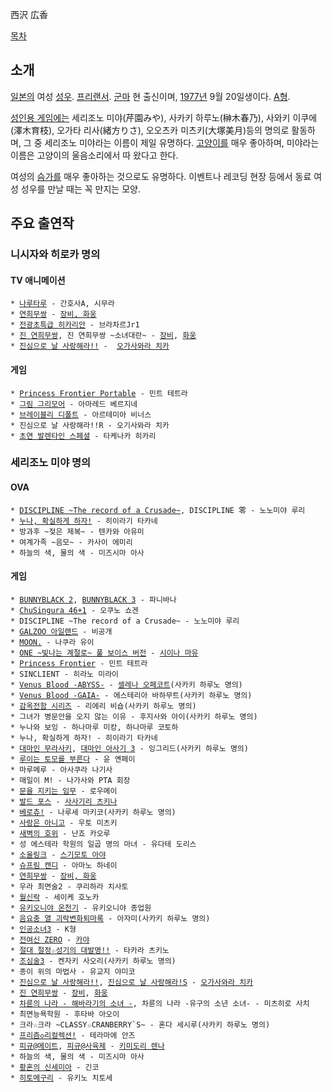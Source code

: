 西沢 広香

[[목차]]
== 소개 ==
[[일본]]의 여성 [[성우]]. [[프리랜서]]. [[군마]] 현 출신이며, [[1977년]] 9월 20일생이다. [[A형]].

[[에로게|성인용 게임]]에는 세리조노 미야(芹園みや), 사카키 하루노(榊木春乃), 사와키 이쿠에(澤木育枝), 오가타 리사(緒方りさ), 오오츠카 미츠키(大塚美月)등의 명의로 활동하며, 그 중 세리조노 미야라는 이름이 제일 유명하다. [[고양이]]를 매우 좋아하며, 미야라는 이름은 고양이의 울음소리에서 따 왔다고 한다.

여성의 [[슴가]]를 매우 좋아하는 것으로도 유명하다. 이벤트나 레코딩 현장 등에서 동료 여성 성우를 만날 때는 꼭 만지는 모양.

== 주요 출연작 ==
=== 니시자와 히로카 명의 ===
==== TV 애니메이션 ====
 * [[나루타루]] - 간호사A, 시무라
 * [[연희무쌍]] - [[연희무쌍/등장인물|장비, 화웅]]
 * [[전광초특급 히카리안]] - 브라차르Jr1
 * [[진 연희무쌍]], 진 연희무쌍 ~소녀대란~ - [[장비(진 연희무쌍)|장비]], [[화웅(진 연희무쌍)|화웅]]
 * [[진심으로 날 사랑해라!!]] -  [[오가사와라 치카]]

==== 게임 ====
 * [[Princess Frontier|Princess Frontier Portable]] - 민트 테트라
 * [[그림 그리모어]] - 아마레드 베르지네
 * [[브레이블리 디폴트]] - 아르테미아 비너스
 * 진심으로 날 사랑해라!!R - 오기사와라 치카
 * [[초연 발렌타인 스페셜]] - 타케나카 히카리
=== 세리조노 미야 명의 ===
==== OVA ====
 * [[디시플린|DISCIPLINE ~The record of a Crusade~]], DISCIPLINE 零 - 노노미야 루리
 * [[누나 확실하게 하자|누나, 확실하게 하자!]] - 히이라기 타카네
 * 방과후 ~젖은 제복~ - 텐카와 아유미
 * 여계가족 ~음모~ - 카사이 에미리
 * 하늘의 색, 물의 색 - 미즈시마 아사

==== 게임 ====
 * [[BUNNYBLACK 2]], [[BUNNYBLACK 3]] - 파니바나
 * [[ChuSingura 46+1]] - 오쿠노 쇼겐
 * DISCIPLINE ~The record of a Crusade~ - 노노미야 루리
 * [[GALZOO 아일랜드]] - 비공개
 * [[MOON.]] - 나쿠라 유이
 * [[ONE ~빛나는 계절로~|ONE ~빛나는 계절로~ 풀 보이스 버전]] - [[시이나 마유]]
 * [[Princess Frontier]] - 민트 테트라
 * SINCLIENT - 히라노 미라이
 * [[Venus Blood -ABYSS-]] - [[셀레나 오페코트]](사카키 하루노 명의)
 * [[Venus Blood -GAIA-]] - 에스테리아 바하무트(사카키 하루노 명의)
 * [[감옥전함|감옥전함 시리즈]] - 리에리 비숍(사카키 하루노 명의)
 * 그녀가 병문안을 오지 않는 이유 - 후지사와 아이(사카키 하루노 명의)
 * 누나와 보잉 - 하나마루 미캉, 하나마루 코토하
 * 누나, 확실하게 하자! - 히이라기 타카네
 * [[대마인 무라사키]], [[대마인 아사기 3]] - 잉그리드(사카키 하루노 명의)
 * [[루이는 토모를 부른다]] - 윤 옌페이
 * 마루메루 - 아사쿠라 나기사
 * 매일이 M! - 나가사와 PTA 회장
 * [[문을 지키는 임무]] - 로우메이
 * [[발드 포스]] - [[사사기리 츠키나]]
 * [[베로츄!]] - 나루세 마키코(사카키 하루노 명의)
 * [[사랑은 아니고]] - 우토 미츠키
 * [[새벽의 호위]] - 난죠 카오루
 * 성 에스테라 학원의 일곱 명의 마녀 - 유다테 도리스
 * [[소울링크]] - [[스기모토 아야]]
 * [[슈프림 캔디]] - 아마노 하네이
 * [[연희무쌍]] - [[연희무쌍/등장인물|장비, 화웅]]
 * 우라 최면술2 - 쿠리하라 치사토
 * [[월신락]] - 세이케 호노카
 * [[유키오니야 온천기]] - 유키오니야 종업원
 * [[음요충|음요충 열 괴락변화퇴마록]] - 아자미(사카키 하루노 명의)
 * [[인공소녀|인공소녀3]] - K형
 * [[전여신 ZERO]] - [[카야(전여신)|카야]]
 * [[절대 절정☆성기의 대발명!!]] - 타카라 츠키노
 * [[조심술3]] - 켄자키 사오리(사카키 하루노 명의)
 * 종이 위의 마법사 - 유교지 야미코
 * [[진심으로 날 사랑해라!!]], [[진심으로 날 사랑해라!S]] - [[오가사와라 치카]]
 * [[진 연희무쌍]] - [[장비(진 연희무쌍)|장비]], [[화웅(진 연희무쌍)|화웅]]
 * [[차륜의 나라 - 해바라기의 소녀 -]], 차륜의 나라 -유구의 소년 소녀- - 미츠히로 사치
 * 최면능욕학원 - 후타바 아오이
 * 크라☆크라 ~CLASSY☆CRANBERRY`S~ - 혼다 세시루(사카키 하루노 명의)
 * [[프리즘◇리컬렉션!]] - 테라마에 안즈
 * [[피규@메이트]], [[피규@사육제]] - [[키미도리 렌나]]
 * 하늘의 색, 물의 색 - 미즈시마 아사
 * [[황혼의 신세미아]] - 긴코
 * [[히토메구리]] - 유키노 치토세
